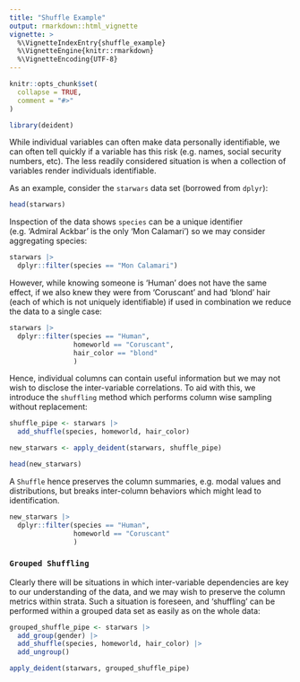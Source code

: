 ```yaml
---
title: "Shuffle Example"
output: rmarkdown::html_vignette
vignette: >
  %\VignetteIndexEntry{shuffle_example}
  %\VignetteEngine{knitr::rmarkdown}
  %\VignetteEncoding{UTF-8}
---
```


```r
knitr::opts_chunk$set(
  collapse = TRUE,
  comment = "#>"
)
```

```r
library(deident)
```

While individual variables can often make data personally identifiable, we can often tell quickly if a variable has this risk (e.g. names, social security numbers, etc).  The less readily considered situation is when a collection of variables render individuals identifiable.  

As an example, consider the `starwars` data set (borrowed from `dplyr`):

``` r
head(starwars)
```

Inspection of the data shows `species` can be a unique identifier (e.g. 'Admiral Ackbar' is the only 'Mon Calamari') so we may consider aggregating species:

``` r
starwars |> 
  dplyr::filter(species == "Mon Calamari")
```

However, while knowing someone is 'Human' does not have the same effect, if we also knew they were from 'Coruscant' and had 'blond' hair (each of which is not uniquely identifiable) if used in combination we reduce the data to a single case: 

``` r
starwars |> 
  dplyr::filter(species == "Human", 
                homeworld == "Coruscant",
                hair_color == "blond"
                )
```

Hence, individual columns can contain useful information but we may not wish to disclose the inter-variable correlations.  To aid with this, we introduce the `shuffling` method  which performs column wise sampling without replacement:

``` r
shuffle_pipe <- starwars |> 
  add_shuffle(species, homeworld, hair_color)

new_starwars <- apply_deident(starwars, shuffle_pipe)

head(new_starwars)
```

A `Shuffle` hence preserves the column summaries, e.g. modal values and distributions, but breaks inter-column behaviors which might lead to identification.

``` r
new_starwars |> 
  dplyr::filter(species == "Human", 
                homeworld == "Coruscant"
                )
```

### `Grouped Shuffling`

Clearly there will be situations in which inter-variable dependencies are key to our understanding of the data, and we may wish to preserve the column metrics within strata.  Such a situation is foreseen, and 'shuffling' can be performed within a grouped data set as easily as on the whole data:

``` r
grouped_shuffle_pipe <- starwars |> 
  add_group(gender) |> 
  add_shuffle(species, homeworld, hair_color) |>
  add_ungroup()

apply_deident(starwars, grouped_shuffle_pipe)
```

